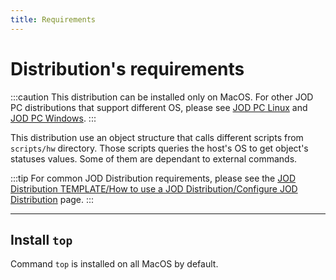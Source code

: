 ```yaml
---
title: Requirements
---
```

# Distribution's requirements


:::caution
This distribution can be installed only on MacOS. For other JOD PC distributions that support different OS, please see [JOD PC Linux](/docs/references/jod_dists/jod_pc_linux/) and [JOD PC Windows](/docs/references/jod_dists/jod_pc_win/).
:::

This distribution use an object structure that calls different scripts from ```scripts/hw``` directory.
Those scripts queries the host's OS to get object's statuses values. Some of them are dependant to external commands.

:::tip
For common JOD Distribution requirements, please see the [JOD Distribution TEMPLATE/How to use a JOD Distribution/Configure JOD Distribution](/docs/references/tools/jod_dist_template/how_to_use_a_jod_distribution/requirements) page.
:::

---

## Install ```top```

Command ```top``` is installed on all MacOS by default.
